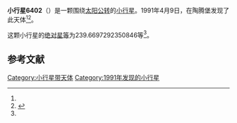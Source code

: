 {{Infobox planet
| bgcolour = #FFFFC0
| name = 6402 Holstein
| symbol = 
| image = 
| caption = 
| discovery = yes
| discovery_ref = 
| discoverer = {{link-en|佛蒙特·伯根|Freimut Börngen}}
| discovery_site = [[陶腾堡|陶腾堡]] 
| discovered = 1991年4月9日
| designations = yes
| mp_name = 
| named_after = 
| alt_names = 1991 GQ10/ 1979 SQ4 / 1989 WR3
| mp_category = [[主带小行星|主带小行星]]
| orbit_ref = <ref name="a">[http://ssd.jpl.nasa.gov/sbdb.cgi?sstr=6402 6402 Holstein] {{Wayback|url=http://ssd.jpl.nasa.gov/sbdb.cgi?sstr=6402 |date=20210902183638 }}，小行星數據庫瀏覽器（JPL Small-Body Database Browser）－[[美国国家航空航天局|美国国家航空航天局]]喷气推进实验室</ref>
| epoch = 2456400.5 (2013年4月18日更新)
| aphelion = {{convert|3.076248405025467|AU|km|3|abbr=on|lk=out}}
| perihelion = {{convert|2.409433994338402|AU|km|3|abbr=on}}
| semimajor = {{convert|2.742841199681934|AU|km|3|abbr=on}}
| eccentricity = 0.121555417
| period = 1659.202614 [[日|日]]<br />4.54[[儒略年|儒略年]]
| avg_speed = 
| inclination = 4.539695265601066
| asc_node = 131.8180515330543
| mean_anomaly = 
| arg_peri = 239.6697292350846
| satellites = 
| physical_characteristics = yes
| dimensions = 
| mass = 
| density = 
| surface_grav = 
| escape_velocity = 
| sidereal_day = 
| axial_tilt = 
| pole_ecliptic_lat = 
| pole_ecliptic_lon = 
| albedo = 
| temperatures= 
| temp_name1 = 
| mean_temp_1 = 
| max_temp_1 = 
| temp_name2 = 
| max_temp_2 = 
| spectral_type = 
| abs_magnitude = 239.6697292350846
}}

'''小行星6402'''（{{lang-en|6402 Holstein}}）是一颗围绕[[太阳|太阳]][[公转|公转]]的[[小行星|小行星]]。1991年4月9日，{{link-en|佛蒙特·伯根|Freimut Börngen}}在陶腾堡发现了此天体<ref name="a" /><ref>{{cite news|title=小行星列表|url=http://cfa-www.harvard.edu/iau/lists/NumberedMPs.txt|accessdate=2013-07-08|newspaper=哈佛大学|archive-date=2008-05-17|archive-url=https://web.archive.org/web/20080517010638/http://cfa-www.harvard.edu/iau/lists/NumberedMPs.txt|dead-url=no}}</ref>。

这颗小行星的[[绝对星等|绝对星等]]为239.6697292350846等<ref name="a" />。

==参考文献==
{{reflist}}
{{Minor Planet Number|[[小行星6401|小行星6401]]|[[小行星6403|小行星6403]]}}

{{小天体}}

[[Category:小行星带天体|Category:小行星带天体]]
[[Category:1991年发现的小行星|Category:1991年发现的小行星]]

{{asteroid-stub}}